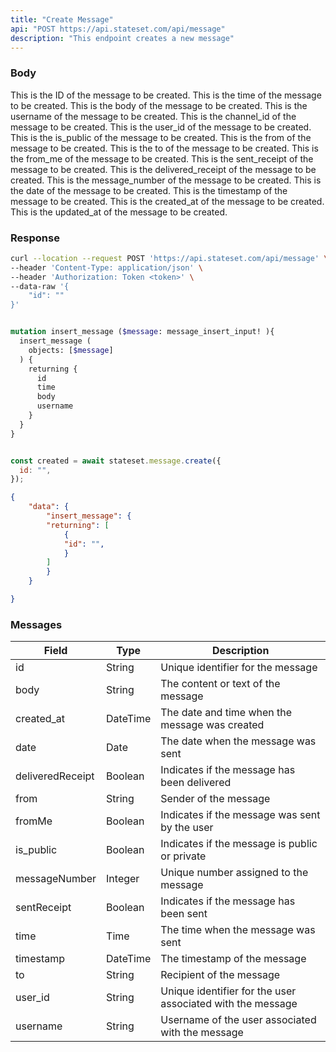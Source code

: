 ```yaml
---
title: "Create Message"
api: "POST https://api.stateset.com/api/message"
description: "This endpoint creates a new message"
---
```


### Body

<ParamField body="id" type="string">
  This is the ID of the message to be created.
</ParamField>

<ParamField body="time" type="string">
  This is the time of the message to be created.
</ParamField>

<ParamField body="body" type="string">
  This is the body of the message to be created.
</ParamField>

<ParamField body="username" type="string">
  This is the username of the message to be created.
</ParamField>

<ParamField body="channel_id" type="string">
  This is the channel_id of the message to be created.
</ParamField>

<ParamField body="user_id" type="string">
  This is the user_id of the message to be created.
</ParamField>

<ParamField body="is_public" type="boolean">
  This is the is_public of the message to be created.
</ParamField>

<ParamField body="from" type="string">
  This is the from of the message to be created.
</ParamField>

<ParamField body="to" type="string">
  This is the to of the message to be created.
</ParamField>

<ParamField body="from_me" type="boolean">
  This is the from_me of the message to be created.
</ParamField>

<ParamField body="sent_receipt" type="boolean">
  This is the sent_receipt of the message to be created.
</ParamField>

<ParamField body="delivered_receipt" type="boolean">
  This is the delivered_receipt of the message to be created.
</ParamField>

<ParamField body="message_number" type="number">
  This is the message_number of the message to be created.
</ParamField>

<ParamField body="date" type="string">
  This is the date of the message to be created.
</ParamField>

<ParamField body="timestamp" type="string">
  This is the timestamp of the message to be created.
</ParamField>

<ParamField body="created_at" type="string">
  This is the created_at of the message to be created.
</ParamField>

<ParamField body="updated_at" type="string">
  This is the updated_at of the message to be created.
</ParamField>


### Response



<RequestExample>

```bash cURL
curl --location --request POST 'https://api.stateset.com/api/message' \
--header 'Content-Type: application/json' \
--header 'Authorization: Token <token>' \
--data-raw '{
    "id": ""
}'
```

```graphQL GraphQL

mutation insert_message ($message: message_insert_input! ){
  insert_message (
    objects: [$message]
  ) {
    returning {
      id
      time
      body
      username
    }
  }
}
```

```javascript Node.js

const created = await stateset.message.create({
  id: "",
});

```

</RequestExample>

<ResponseExample>

```json Response
{
    "data": {
        "insert_message": {
        "returning": [
            {
            "id": "",
            }
        ]
        }
    }

}
```

</ResponseExample>


### Messages


| Field            | Type     | Description                                                |
| ---------------- | -------- | ---------------------------------------------------------- |
| id               | String   | Unique identifier for the message                          |
| body             | String   | The content or text of the message                         |
| created\_at      | DateTime | The date and time when the message was created             |
| date             | Date     | The date when the message was sent                         |
| deliveredReceipt | Boolean  | Indicates if the message has been delivered                |
| from             | String   | Sender of the message                                      |
| fromMe           | Boolean  | Indicates if the message was sent by the user              |
| is\_public       | Boolean  | Indicates if the message is public or private              |
| messageNumber    | Integer  | Unique number assigned to the message                      |
| sentReceipt      | Boolean  | Indicates if the message has been sent                     |
| time             | Time     | The time when the message was sent                         |
| timestamp        | DateTime | The timestamp of the message                               |
| to               | String   | Recipient of the message                                   |
| user\_id         | String   | Unique identifier for the user associated with the message |
| username         | String   | Username of the user associated with the message           |